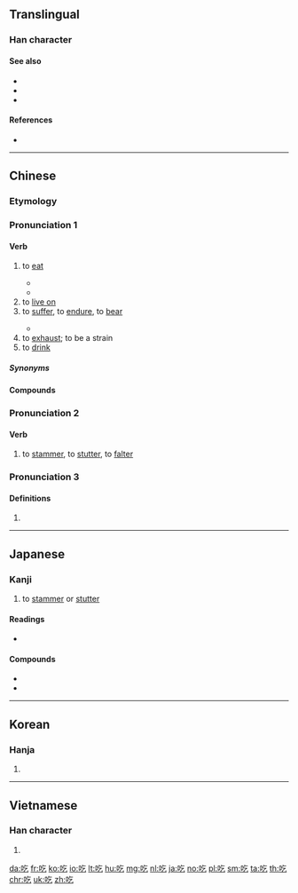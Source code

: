 {{also|喫}}
==Translingual==
{{stroke order}}

===Han character===
{{Han char|rn=30|rad=口|as=03|sn=6|four=68017|canj=RON|ids=⿰口乞}}

====See also====
* {{l|mul|食}}
* {{l|mul|召}}
* {{l|mul|頂}}

====References====
* {{Han ref|kx=0174.170|dkj=03280|dj=0387.100|hdz=10579.050|uh=5403|ud=21507|bh=A659|bd=42585}}

----

==Chinese==

===Etymology===
{{rfe|zh}}

===Pronunciation 1===
{{zh-forms|t2=喫}}
{{zh-pron
|m=chī
|c=hek3
|w=4qiq
|mc=
|ma=y
|cat=v
}}

====Verb====
{{zh-verb}}

# to [[eat]]
#: {{zh-x|他 很 喜歡 吃飯。|He loves to '''eat'''.}}
#: {{zh-x|你 吃飯 了 嗎？|Have you eaten? (also a greeting)}}
#* {{zh-x|你 吃 過 飯 嗎？|Have you eaten? (also a greeting)}}
#* {{zh-x|儂 飯 吃 過 了 𠲎？|Have you eaten? (also a greeting)|SH}}
# to [[live on]]
# to [[suffer]], to [[endure]], to [[bear]]
#: {{zh-x|吃苦|to endure hardship}}
#: {{zh-x|吃虧|to suffer losses, to be at a disadvantage}}
#* {{zh-x|他 胸口 吃 了 一 槍。|He '''took''' a bullet in the chest.}}
# to [[exhaust]]; to be a strain
# to [[drink]]

=====Synonyms=====
{{zh-dial}}

====Compounds====
{{zh-der|吃白飯|吃白眼|吃敗仗|吃飽|吃飽了撐的|吃閉門羹|吃不到|吃不得|吃不動|吃不慣|吃不好|吃不開|吃不來|吃不了，兜著走|吃不了|吃不起|吃不上|吃不透|吃不下|吃不消|吃不住|吃茶|吃吃喝喝|吃醋|吃大鍋飯|吃刀|吃得開|吃得苦中苦，方為人上人|吃得來|吃得了|吃得下|吃得消|吃得住|吃掉|吃定心丸|吃豆腐|吃獨食|吃兒|吃耳光|吃飯|吃乾醋|吃乾飯|吃功夫|吃官司|吃管子|吃慣|吃好|吃喝兒|吃喝嫖賭|吃喝玩樂|吃黑棗兒|吃後悔藥|吃花酒|吃皇糧|吃回扣|吃回頭草|吃葷|吃貨|吃緊|吃勁|吃驚|吃酒|吃開口飯|吃糠咽菜|吃客|吃空額|吃苦|吃苦頭|吃虧|吃勞保|吃老本|吃纍|吃裏爬外|吃力|吃零食|吃零嘴|吃碼頭|吃悶虧|吃膩|吃偏飯|吃槍藥|吃槍子|吃青|吃青春飯|吃請|吃人家的嘴軟，拿人家的手短|吃軟不吃硬|吃軟飯|吃傷|吃商品糧|吃食|吃食堂|吃水|吃水不忘掘井人|吃素|吃透|吃席|吃喜酒|吃閒飯|吃現成飯|吃相|吃香|吃小虧，占大便宜|吃小灶|吃心|吃鴨蛋|吃啞巴虧|吃一驚|吃一塹，長一智|吃贓|吃齋|吃著碗裏，望著鍋裏|吃重|吃主|吃住|吃租|吃嘴|吃罪|街頭小吃}}

===Pronunciation 2===
{{zh-forms}}
{{zh-pron
|m=吃,2a=y
|c=hek3,gat1
|mn=gut
|dial=n
|mc=y
|oc=y
|ma=y
|cat=v
}}

====Verb====
{{zh-verb}}

# to [[stammer]], to [[stutter]], to [[falter]]
#: {{zh-x|口吃|to stammer, to stutter}}

===Pronunciation 3===
{{zh-forms}}
{{zh-pron
|m=qī
|c=hat1
|mn=khit
|dial=n
|ma=y
|cat=
}}

====Definitions====
{{zh-hanzi}}

# {{zh-only used in|吃吃}}

{{zh-cat|Beginning}}

----

==Japanese==

===Kanji===
{{ja-kanji|grade=|rs=口03}}

# to [[stammer]] or [[stutter]]

====Readings====
* {{ja-readings|kanon=[[きつ]] (kitsu)|goon=[[こち]] (kochi)|kun=[[どもる]] (domoru)}}

====Compounds====
* {{ja-r|吃逆|しゃっくり|hiccup}}
* {{ja-r|吃驚|びっくり|to be surprised}}

----

==Korean==

===Hanja===
{{ko-hanja|hangeul=흘|rv=heul|mr=hŭl}}

# {{defn|lang=ko|sort=口03}}

----

==Vietnamese==

===Han character===
{{vi-hantu|[[cật]], [[khật]], [[hấc]], [[hất]], [[hớt]], [[ngát]], [[ngặt]], [[ngật]], [[ực]]|rs=口03}}

# {{defn|lang=vi|sort=口03}}

[[da:吃]]
[[fr:吃]]
[[ko:吃]]
[[io:吃]]
[[lt:吃]]
[[hu:吃]]
[[mg:吃]]
[[nl:吃]]
[[ja:吃]]
[[no:吃]]
[[pl:吃]]
[[sm:吃]]
[[ta:吃]]
[[th:吃]]
[[chr:吃]]
[[uk:吃]]
[[zh:吃]]